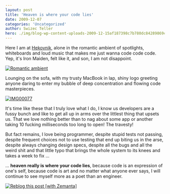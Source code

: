 ```yaml
---
layout: post
title: 'Heaven is where your code lies'
date: 2009-12-07
categories: 'Uncategorized'
author: Swizec Teller
hero: ./img/blog-wp-content-uploads-2009-12-15af187398c7b780dc84289869c95f10.jpg
---
```

Here I am at [Hekovnik](http://www.hekovnik.si/), alone in the romantic ambient of spotlights, whiteboards and loud music that makes me just wanna code code code. Yep, it's Iron Maiden, felt like it, and son, I am not disappoint.

[![Romantic ambient](http://swizec.com/blog/wp-content/uploads/2009/12/15af187398c7b780dc84289869c95f10.jpeg "Romantic ambient")](./img/blog-wp-content-uploads-2009-12-15af187398c7b780dc84289869c95f10.jpg)

Lounging on the sofa, with my trusty MacBook in lap, shiny logo greeting anyone daring to enter my bubble of deep concentration and flowing code masterpieces.

[![IMG00077](http://swizec.com/blog/wp-content/uploads/2009/12/IMG00077.jpg "IMG00077")](./img/blog-wp-content-uploads-2009-12-IMG00077.jpg)

It's time like these that I truly love what I do, I know us developers are a fussy bunch and like to get all up in arms over the littlest thing that upsets us. That we love nothing better than to nag about some app or another taking 10 fucking milliseconds too long to open! The travesty!

But fact remains, I love being programmer, despite stupid tests not passing, despite frequent choices not to use testing that end up biting us in the arse, despite always changing design specs, despite all the bugs and all the weird shit and that little typo that brings the whole system to its knees and takes a week to fix ...

... **heaven really is where your code lies**, because code is an expression of one's self, because code is art and no matter what anyone ever says, I will continue to see myself more as a poet than an engineer.



[![Reblog this post \[with Zemanta\]](http://img.zemanta.com/reblog_e.png?x-id=21b2ca9e-5017-41d3-b54b-50c7e9d71734)](http://reblog.zemanta.com/zemified/21b2ca9e-5017-41d3-b54b-50c7e9d71734/ "Reblog this post \[with Zemanta]")